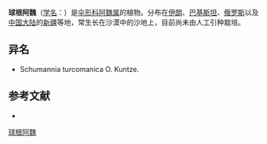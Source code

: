 {{NoteTA|G1=LS}}
{{Speciesbox
| name = 球根阿魏
| status = 
| status_system = 
| image = 
| genus = Ferula
| species = karelinii
| authority = (Bunge) Korov.
}}

'''球根阿魏'''（[[学名|学名]]：{{lang|la|''Ferula karelinii''}}）是[[伞形科|伞形科]][[阿魏属|阿魏属]]的植物。分布在[[伊朗|伊朗]]、[[巴基斯坦|巴基斯坦]]、[[俄罗斯|俄罗斯]]以及[[中国大陆|中国大陆]]的[[新疆|新疆]]等地，常生长在沙漠中的沙地上，目前尚未由人工引种栽培。

== 异名 ==
* Schumannia turcomanica O. Kuntze.

== 参考文献 ==
<div class="references-small">
* {{cite web| url =http://www.bioinfo.cn/db05/KmzwSpecies.php?action=view&id=23101| title =球根阿魏| work =《中国高等植物数据库全库》| publisher =中国科学院微生物研究所| author =昆明植物研究所| accessdate =2009-02-26| deadurl =yes| archiveurl =https://web.archive.org/web/20160305033059/http://www.bioinfo.cn/db05/KmzwSpecies.php?action=view&id=23101| archivedate =2016-03-05}}
</div>
{{Taxonbar|from=Q6122465}}

[[Category:阿魏属|球根阿魏]]


{{Apiales-stub}}